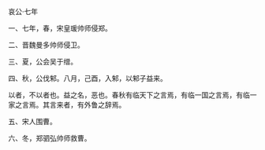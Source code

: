 

哀公·七年

一、七年，春，宋皇瑗帅师侵郑。

二、晋魏曼多帅师侵卫。

三、夏，公会吴于缯。

四、秋，公伐邾。八月，己酉，入邾，以邾子益来。

以者，不以者也。益之名，恶也。春秋有临天下之言焉，有临一国之言焉，有临一家之言焉。其言来者，有外鲁之辞焉。

五、宋人围曹。

六、冬，郑驷弘帅师救曹。

